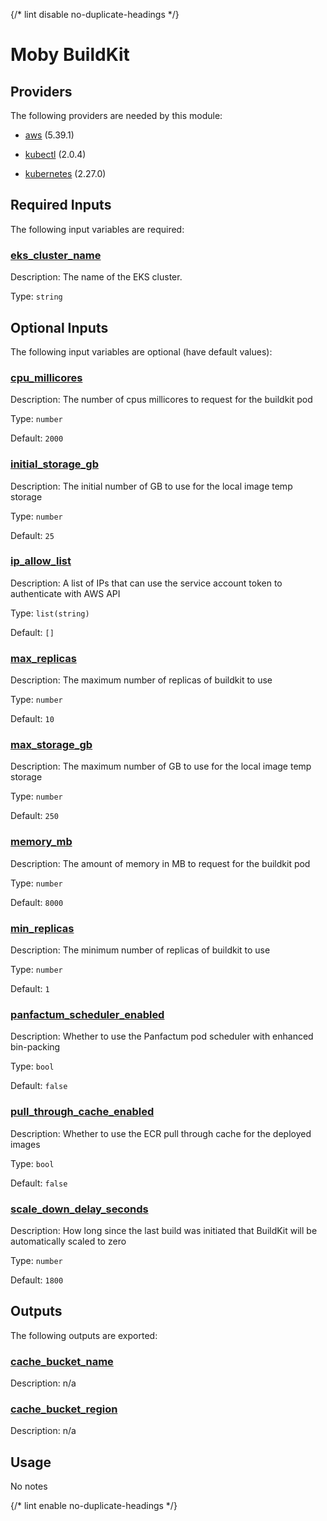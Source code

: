 
{/* lint disable no-duplicate-headings */}

# Moby BuildKit

<ModuleHeader name="kube_buildkit" sourceHref="https://github.com/Panfactum/stack/tree/__PANFACTUM_VERSION_MAIN__/packages/infrastructure/kube_buildkit" status="alpha" type="direct" />

## Providers

The following providers are needed by this module:

* [aws](https://registry.terraform.io/providers/hashicorp/aws/5.39.1/docs) (5.39.1)

* [kubectl](#requirement_kubectl) (2.0.4)

* [kubernetes](https://registry.terraform.io/providers/hashicorp/kubernetes/2.27.0/docs) (2.27.0)

## Required Inputs

The following input variables are required:

### <a name="input_eks_cluster_name" /> [eks\_cluster\_name](#input_eks_cluster_name)

Description: The name of the EKS cluster.

Type: `string`

## Optional Inputs

The following input variables are optional (have default values):

### <a name="input_cpu_millicores" /> [cpu\_millicores](#input_cpu_millicores)

Description: The number of cpus millicores to request for the buildkit pod

Type: `number`

Default: `2000`

### <a name="input_initial_storage_gb" /> [initial\_storage\_gb](#input_initial_storage_gb)

Description: The initial number of GB to use for the local image temp storage

Type: `number`

Default: `25`

### <a name="input_ip_allow_list" /> [ip\_allow\_list](#input_ip_allow_list)

Description: A list of IPs that can use the service account token to authenticate with AWS API

Type: `list(string)`

Default: `[]`

### <a name="input_max_replicas" /> [max\_replicas](#input_max_replicas)

Description: The maximum number of replicas of buildkit to use

Type: `number`

Default: `10`

### <a name="input_max_storage_gb" /> [max\_storage\_gb](#input_max_storage_gb)

Description: The maximum number of GB to use for the local image temp storage

Type: `number`

Default: `250`

### <a name="input_memory_mb" /> [memory\_mb](#input_memory_mb)

Description: The amount of memory in MB to request for the buildkit pod

Type: `number`

Default: `8000`

### <a name="input_min_replicas" /> [min\_replicas](#input_min_replicas)

Description: The minimum number of replicas of buildkit to use

Type: `number`

Default: `1`

### <a name="input_panfactum_scheduler_enabled" /> [panfactum\_scheduler\_enabled](#input_panfactum_scheduler_enabled)

Description: Whether to use the Panfactum pod scheduler with enhanced bin-packing

Type: `bool`

Default: `false`

### <a name="input_pull_through_cache_enabled" /> [pull\_through\_cache\_enabled](#input_pull_through_cache_enabled)

Description: Whether to use the ECR pull through cache for the deployed images

Type: `bool`

Default: `false`

### <a name="input_scale_down_delay_seconds" /> [scale\_down\_delay\_seconds](#input_scale_down_delay_seconds)

Description: How long since the last build was initiated that BuildKit will be automatically scaled to zero

Type: `number`

Default: `1800`

## Outputs

The following outputs are exported:

### <a name="output_cache_bucket_name" /> [cache\_bucket\_name](#output_cache_bucket_name)

Description: n/a

### <a name="output_cache_bucket_region" /> [cache\_bucket\_region](#output_cache_bucket_region)

Description: n/a

## Usage

No notes

{/* lint enable no-duplicate-headings */}
